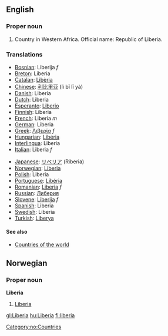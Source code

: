 ==English==
===Proper noun===

# Country in Western Africa. Official name: Republic of Liberia.
===Translations===
{{top}}
*[[Bosnian]]: Liberija ''f''
*[[Breton]]: Liberia
*[[Catalan]]: [[Libèria]]
*[[Chinese]]: [[利比里亚]] (lì bǐ lǐ yà)
*[[Danish]]: Liberia
*[[Dutch]]: Liberia
*[[Esperanto]]: [[Liberio]]
*[[Finnish]]: Liberia
*[[French]]: Liberia ''m''
*[[German]]: Liberia
*[[Greek]]: [[Λιβερία]] ''f''
*[[Hungarian]]: [[Libéria]]
*[[Interlingua]]: Liberia
*[[Italian]]: Liberia ''f''
{{mid}}
*[[Japanese]]: [[リベリア]] (Riberia)
*[[Norwegian]]: [[Liberia#Norwegian|Liberia]]
*[[Polish]]: Liberia
*[[Portuguese]]: [[Libéria]]
*[[Romanian]]: [[Liberia]] ''f''
*[[Russian]]: [[Либерия]]
*[[Slovene]]: [[Liberija]] ''f''
*[[Spanish]]: Liberia
*[[Swedish]]: Liberia
*[[Turkish]]: [[Liberya]]
{{bottom}}

====See also====
*[[Countries of the world]]

==Norwegian==
===Proper noun===
[[Category:no:Countries]]
'''Liberia'''
#[[Liberia#English|Liberia]]

[[gl:Liberia]]
[[hu:Liberia]]
[[fi:liberia]]